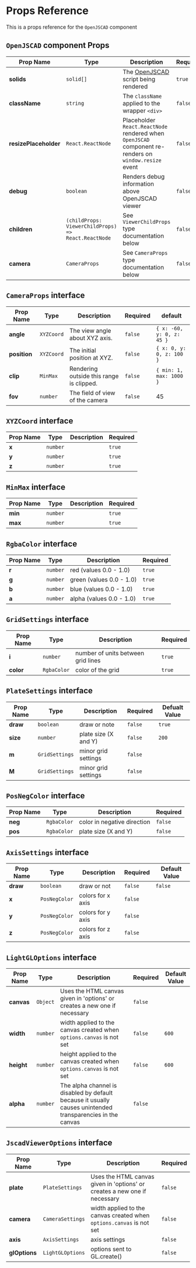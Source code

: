 
<Meta title="Docs/Getting Started/Props Reference" />

# Props Reference

This is a props reference for the `OpenJSCAD` component

## `OpenJSCAD` component Props

| Prop Name             | Type                                                | Description                                                                                           | Required | default     |
| --------------------- | --------------------------------------------------- | ----------------------------------------------------------------------------------------------------- | -------- | ----------- |
| **solids**            | `solid[]`                                           | The [OpenJSCAD](https://openjscad.org) script being rendered                                          | `true`   |             |
| **className**         | `string`                                            | The `className` applied to the wrapper `<div>`                                                        | `false`  | `undefined` |
| **resizePlaceholder** | `React.ReactNode`                                   | Placeholder `React.ReactNode` rendered when `OpenJSCAD` component re-renders on `window.resize` event | `false`  | `undefined` |
| **debug**             | `boolean`                                           | Renders debug information above OpenJSCAD viewer                                                      | `false`  | `false`     |
| **children**          | `(childProps: ViewerChildProps) => React.ReactNode` | See `ViewerChildProps` type documentation below                                                       | `false`  | `undefined` |
| **camera**            | `CameraProps`                                       | See `CameraProps` type documentation below                                                            | `false`  | `undefined` |

## `CameraProps` interface

| Prop Name    | Type       | Description                              | Required | default                   |
| ------------ | ---------- | ---------------------------------------- | -------- | ------------------------- |
| **angle**    | `XYZCoord` | The view angle about XYZ axis.           | `false`  | `{ x: -60, y: 0, z: 45 }` |
| **position** | `XYZCoord` | The initial position at XYZ.             | `false`  | `{ x: 0, y: 0, z: 100 }`  |
| **clip**     | `MinMax`   | Rendering outside this range is clipped. | `false`  | `{ min: 1, max: 1000 }`   |
| **fov**      | `number`   | The field of view of the camera          | `false`  | 45                        |

## `XYZCoord` interface

| Prop Name | Type     | Description | Required |
| --------- | -------- | ----------- | -------- |
| **x**     | `number` |             | `true`   |
| **y**     | `number` |             | `true`   |
| **z**     | `number` |             | `true`   |

## `MinMax` interface

| Prop Name | Type     | Description | Required |
| --------- | -------- | ----------- | -------- |
| **min**   | `number` |             | `true`   |
| **max**   | `number` |             | `true`   |

## `RgbaColor` interface

| Prop Name | Type     | Description              | Required |
| --------- | -------- | ------------------------ | -------- |
| **r**     | `number` | red (values 0.0 - 1.0)   | `true`   |
| **g**     | `number` | green (values 0.0 - 1.0) | `true`   |
| **b**     | `number` | blue (values 0.0 - 1.0)  | `true`   |
| **a**     | `number` | alpha (values 0.0 - 1.0) | `true`   |

## `GridSettings` interface

| Prop Name | Type        | Description                        | Required |
| --------- | ----------- | ---------------------------------- | -------- |
| **i**     | `number`    | number of units between grid lines | `true`   |
| **color** | `RgbaColor` | color of the grid                  | `true`   |

## `PlateSettings` interface

| Prop Name | Type           | Description          | Required | Defualt Value |
| --------- | -------------- | -------------------- | -------- | ------------- |
| **draw**  | `boolean`      | draw or note         | `false`  | `true`        |
| **size**  | `number`       | plate size (X and Y) | `false`  | `200`         |
| **m**     | `GridSettings` | minor grid settings  | `false`  |               |
| **M**     | `GridSettings` | minor grid settings  | `false`  |               |

## `PosNegColor` interface

| Prop Name | Type        | Description                 | Required |
| --------- | ----------- | --------------------------- | -------- |
| **neg**   | `RgbaColor` | color in negative direction | `false`  |
| **pos**   | `RgbaColor` | plate size (X and Y)        | `false`  |

## `AxisSettings` interface

| Prop Name | Type          | Description       | Required | Default Value |
| --------- | ------------- | ----------------- | -------- | ------------- |
| **draw**  | `boolean`     | draw or not       | `false`  | `false`       |
| **x**     | `PosNegColor` | colors for x axis | `false`  |               |
| **y**     | `PosNegColor` | colors for y axis | `false`  |               |
| **z**     | `PosNegColor` | colors for z axis | `false`  |               |

## `LightGLOptions` interface

| Prop Name  | Type     | Description                                                                                                | Required | Default Value |
| ---------- | -------- | ---------------------------------------------------------------------------------------------------------- | -------- | ------------- |
| **canvas** | `Object` | Uses the HTML canvas given in 'options' or creates a new one if necessary                                  | `false`  |               |
| **width**  | `number` | width applied to the canvas created when `options.canvas` is not set                                       | `false`  | `600`         |
| **height** | `number` | height applied to the canvas created when `options.canvas` is not set                                      | `false`  | `600`         |
| **alpha**  | `number` | The alpha channel is disabled by default because it usually causes unintended transparencies in the canvas | `false`  |               |

## `JscadViewerOptions` interface

| Prop Name     | Type             | Description                                                               | Required |
| ------------- | ---------------- | ------------------------------------------------------------------------- | -------- |
| **plate**     | `PlateSettings`  | Uses the HTML canvas given in 'options' or creates a new one if necessary | `false`  |
| **camera**    | `CameraSettings` | width applied to the canvas created when `options.canvas` is not set      | `false`  |
| **axis**      | `AxisSettings`   | axis settings                                                             | `false`  |
| **glOptions** | `LightGLOptions` | options sent to GL.create()                                               | `false`  |
